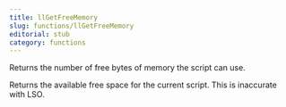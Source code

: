 ```yaml
---
title: llGetFreeMemory
slug: functions/llGetFreeMemory
editorial: stub
category: functions
---
```


<LSLFunction name="llGetFreeMemory"/>

Returns the number of free bytes of memory the script can use.

Returns the available free space for the current script. This is inaccurate with LSO.
